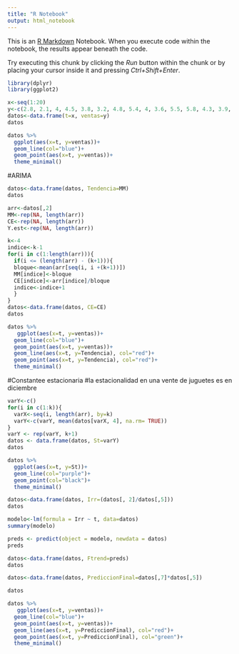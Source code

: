 ---
title: "R Notebook"
output: html_notebook
---

This is an [R Markdown](http://rmarkdown.rstudio.com) Notebook. When you execute code within the notebook, the results appear beneath the code. 

Try executing this chunk by clicking the *Run* button within the chunk or by placing your cursor inside it and pressing *Ctrl+Shift+Enter*. 


```{r}
library(dplyr)
library(ggplot2)
```

```{r}
x<-seq(1:20)
y<-c(2.8, 2.1, 4, 4.5, 3.8, 3.2, 4.8, 5.4, 4, 3.6, 5.5, 5.8, 4.3, 3.9, 6, 6.4, NA, NA, NA, NA)
datos<-data.frame(t=x, ventas=y)
datos
```

```{r}
datos %>%
  ggplot(aes(x=t, y=ventas))+
  geom_line(col="blue")+
  geom_point(aes(x=t, y=ventas))+
  theme_minimal()
```
#ARIMA
```{r}
datos<-data.frame(datos, Tendencia=MM)
datos
```

```{r}
arr<-datos[,2]
MM<-rep(NA, length(arr))
CE<-rep(NA, length(arr))
Y.est<-rep(NA, length(arr))

k<-4
indice<-k-1
for(i in c(1:length(arr))){
  if(i <= (length(arr) - (k+1))){
  bloque<-mean(arr[seq(i, i +(k+1))])
  MM[indice]<-bloque
  CE[indice]<-arr[indice]/bloque
  indice<-indice+1
  }
}
datos<-data.frame(datos, CE=CE)
datos
```
```{r}
datos %>%
   ggplot(aes(x=t, y=ventas))+
  geom_line(col="blue")+
  geom_point(aes(x=t, y=ventas))+
  geom_line(aes(x=t, y=Tendencia), col="red")+
  geom_point(aes(x=t, y=Tendencia), col="red")+
  theme_minimal()
```

#Constantee estacionaria
#la estacionalidad en una vente de juguetes es en diciembre
```{r}
varY<-c()
for(i in c(1:k)){
  varX<-seq(i, length(arr), by=k)
  varY<-c(varY, mean(datos[varX, 4], na.rm= TRUE))
}
varY <- rep(varY, k+1)
datos <- data.frame(datos, St=varY)
datos

```


```{r}

datos %>%
  ggplot(aes(x=t, y=St))+
  geom_line(col="purple")+
  geom_point(col="black")+
  theme_minimal()
```

```{r}
datos<-data.frame(datos, Irr=(datos[, 2]/datos[,5]))
datos
```

```{r}
modelo<-lm(formula = Irr ~ t, data=datos)
summary(modelo)
```
```{r}
preds <- predict(object = modelo, newdata = datos)
preds
```


```{r}
datos<-data.frame(datos, Ftrend=preds)
datos
```

```{r}
datos<-data.frame(datos, PrediccionFinal=datos[,7]*datos[,5])
```
```{r}
datos
```



```{r}
datos %>%
   ggplot(aes(x=t, y=ventas))+
  geom_line(col="blue")+
  geom_point(aes(x=t, y=ventas))+
  geom_line(aes(x=t, y=PrediccionFinal), col="red")+
  geom_point(aes(x=t, y=PrediccionFinal), col="green")+
  theme_minimal()
```


